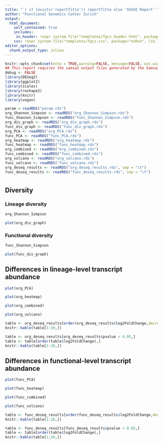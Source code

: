 ```yaml
---
title: "`r if (exists('reportTitle')) reportTitle else 'SUSHI Report'`"
author: "Functional Genomics Center Zurich"
output: 
  html_document:
    self_contained: true
    includes:
     in_header: !expr system.file("templates/fgcz_header.html", package="ezRun", lib.loc=.libPaths())
    css: !expr system.file("templates/fgcz.css", package="ezRun", lib.loc=.libPaths())
editor_options: 
  chunk_output_type: inline
---
```


    
```r
knitr::opts_chunk$set(echo = TRUE,warning=FALSE, message=FALSE, out.width = "49%")
## This report requires the samsa2 output files generated by the Samsa2 App
debug <- FALSE
library(DESeq2)
library(ggplot2)
library(scales)
library(reshape2)
library(knitr)
library(vegan)
```

```r
param = readRDS("param.rds")
org_Shannon_Simpson <- readRDS("org_Shannon_Simpson.rds")
func_Shannon_Simpson <- readRDS("func_Shannon_Simpson.rds")
org_div_graph <- readRDS("org_div_graph.rds")
func_div_graph <- readRDS("func_div_graph.rds")
org_PCA <- readRDS("org_PCA.rds")
func_PCA <- readRDS("func_PCA.rds")
org_heatmap <- readRDS("org_heatmap.rds")
func_heatmap <- readRDS("func_heatmap.rds")
org_combined <- readRDS("org_combined.rds")
func_combined <- readRDS("func_combined.rds")
org_volcano <- readRDS("org_volcano.rds")
func_volcano <- readRDS("func_volcano.rds")
org_deseq_results <- readRDS("org_deseq_results.rds", sep = "\t")
func_deseq_results <- readRDS("func_deseq_results.rds", sep = "\t")
```

# {.tabset}

## Diversity

### Lineage diversity
```r
org_Shannon_Simpson
```


```r
plot(org_div_graph)
```

### Functional diversity
```r
func_Shannon_Simpson
```


```r
plot(func_div_graph)
```

## Differences in lineage-level transcript abundance

```r
plot(org_PCA)
```

```r
plot(org_heatmap)
```

```r
plot(org_combined)
```

```r
plot(org_volcano)
```


```r
table <- org_deseq_results[order(org_deseq_results$log2FoldChange,decreasing=TRUE),]
knitr::kable(table[1:10,])
```


```r
table <- org_deseq_results[org_deseq_results$pvalue < 0.05,]
table <- table[order(table$log2FoldChange),]
knitr::kable(table[1:10,])
```


## Differences in functional-level transcript abundance

```r
plot(func_PCA)
```

```r
plot(func_heatmap)
```

```r
plot(func_combined)
```

```r
plot(func_volcano)
```


```r
table <- func_deseq_results[order(func_deseq_results$log2FoldChange,decreasing=TRUE),]
knitr::kable(table[1:10,])
```


```r
table <- func_deseq_results[func_deseq_results$pvalue < 0.05,]
table <- table[order(table$log2FoldChange),]
knitr::kable(table[1:10,])
```